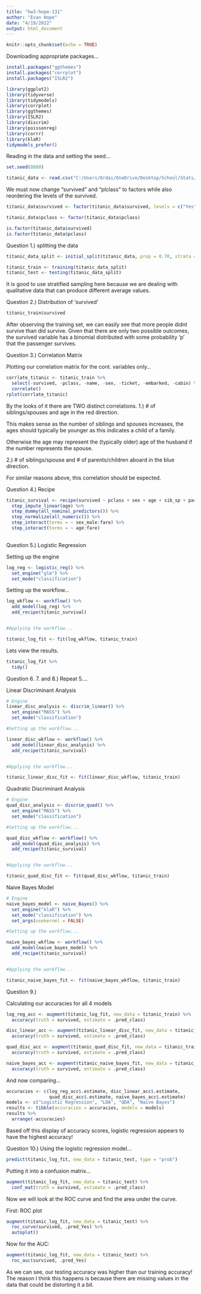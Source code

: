 ```yaml
---
title: "hw3-hope-131"
author: "Evan Hope"
date: "4/19/2022"
output: html_document
---
```


```r
knitr::opts_chunk$set(echo = TRUE)
```

Downloading appropriate packages...
```r
install.packages("ggthemes")
install.packages("corrplot")
install.packages("ISLR2")

library(ggplot2)
library(tidyverse)
library(tidymodels)
library(corrplot)
library(ggthemes)
library(ISLR2) 
library(discrim)
library(poissonreg)
library(corrr)
library(klaR) 
tidymodels_prefer()
```


Reading in the data and setting the seed...
```r
set.seed(8888)

titanic_data <- read.csv("C:/Users/Ordai/OneDrive/Desktop/School/Stats/PSTAT 131/hw3-131-Hope/titanic.csv")
```


We must now change "survived" and "plclass" to factors while also reordering the levels of the survived.
```r
titanic_data$survived <- factor(titanic_data$survived, levels = c("Yes", "No"))

titanic_data$pclass <- factor(titanic_data$pclass)

is.factor(titanic_data$survived)
is.factor(titanic_data$pclass)
```


Question 1.) splitting the data

```r
titanic_data_split <- initial_split(titanic_data, prop = 0.70, strata = survived)

titanic_train <- training(titanic_data_split)
titanic_test <- testing(titanic_data_split)
```

It is good to use stratified sampling here because we are dealing with qualitative data that can produce different average values. 

Question 2.) Distribution of 'survived'
```r
titanic_train$survived

```
After observing the training set, we can easily see that more people didnt survive than did survive. Given that there are only two possible outcomes, the survived variable has a binomial distributed with some probability 'p' that the passenger survives.


Question 3.) Correlation Matrix

Plotting our correlation matrix for the cont. variables only...
```r
corrlate_titanic <- titanic_train %>%
  select(-survived, -pclass, -name, -sex, -ticket, -embarked, -cabin) %>%
  correlate()
rplot(corrlate_titanic)
```
By the looks of it there are TWO distinct correlations. 1.) # of siblings/spouses and age in the red direction. 

This makes sense as the number of siblings and spouses increases, the ages should typically be younger as this indicates a child of a family.

Otherwise the age may represent the (typically older) age of the husband if the number represents the spouse.

2.) # of siblings/spouse and # of parents/children aboard in the blue direction.

For similar reasons above, this correlation should be expected.


Question 4.) Recipe

```r
titanic_survival <- recipe(survived ~ pclass + sex + age + sib_sp + parch + fare, data = titanic_train) %>%
  step_impute_linear(age) %>%
  step_dummy(all_nominal_predictors()) %>%
  step_normalize(all_numeric()) %>%
  step_interact(terms = ~ sex_male:fare) %>%
  step_interact(terms = ~ age:fare)
  
```


Question 5.) Logistic Regression

Setting up the engine
```r
log_reg <- logistic_reg() %>% 
  set_engine("glm") %>% 
  set_mode("classification")
```

Setting up the workflow...
```r
log_wkflow <- workflow() %>% 
  add_model(log_reg) %>% 
  add_recipe(titanic_survival)


#Applying the workflow...

titanic_log_fit <- fit(log_wkflow, titanic_train)
```

Lets view the results.
```r
titanic_log_fit %>%
  tidy()
```

Question 6. 7. and 8.) Repeat 5....

Linear Discriminant Analysis
```r
# Engine
linear_disc_analysis <- discrim_linear() %>% 
  set_engine("MASS") %>% 
  set_mode("classification")

#Setting up the workflow...

linear_disc_wkflow <- workflow() %>% 
  add_model(linear_disc_analysis) %>% 
  add_recipe(titanic_survival)


#Applying the workflow...

titanic_linear_disc_fit <- fit(linear_disc_wkflow, titanic_train)
```


Quadratic Discriminant Analysis
```r
# Engine
quad_disc_analysis <- discrim_quad() %>% 
  set_engine("MASS") %>% 
  set_mode("classification")

#Setting up the workflow...

quad_disc_wkflow <- workflow() %>% 
  add_model(quad_disc_analysis) %>% 
  add_recipe(titanic_survival)


#Applying the workflow...

titanic_quad_disc_fit <- fit(quad_disc_wkflow, titanic_train)
```

Naive Bayes Model
```r
# Engine
naive_bayes_model <- naive_Bayes() %>% 
  set_engine("klaR") %>% 
  set_mode("classification") %>%
  set_args(usekernel = FALSE)

#Setting up the workflow...

naive_bayes_wkflow <- workflow() %>% 
  add_model(naive_bayes_model) %>% 
  add_recipe(titanic_survival)


#Applying the workflow...

titanic_naive_bayes_fit <- fit(naive_bayes_wkflow, titanic_train)
```


Question 9.)

Calculating our accuracies for all 4 models
```r
log_reg_acc <- augment(titanic_log_fit, new_data = titanic_train) %>%
  accuracy(truth = survived, estimate = .pred_class)

disc_linear_acc <- augment(titanic_linear_disc_fit, new_data = titanic_train) %>%
  accuracy(truth = survived, estimate = .pred_class)

quad_disc_acc <- augment(titanic_quad_disc_fit, new_data = titanic_train) %>%
  accuracy(truth = survived, estimate = .pred_class)

naive_bayes_acc <- augment(titanic_naive_bayes_fit, new_data = titanic_train) %>%
  accuracy(truth = survived, estimate = .pred_class)
```

And now comparing...
```r
accuracies <- c(log_reg_acc$.estimate, disc_linear_acc$.estimate, 
                quad_disc_acc$.estimate, naive_bayes_acc$.estimate)
models <- c("Logistic Regression", "LDA", "QDA", "Naive Bayes")
results <- tibble(accuracies = accuracies, models = models)
results %>% 
  arrange(-accuracies)
```

Based off this display of accuracy scores, logistic regression appears to have the highest accuracy!

Question 10.) Using the logistic regression model...

```r
predict(titanic_log_fit, new_data = titanic_test, type = "prob")
```

Putting it into a confusion matrix...

```r
augment(titanic_log_fit, new_data = titanic_test) %>%
  conf_mat(truth = survived, estimate = .pred_class)
```

Now we will look at the ROC curve and find the area under the curve.

First: ROC plot

```r
augment(titanic_log_fit, new_data = titanic_test) %>%
  roc_curve(survived, .pred_Yes) %>%
  autoplot()
```

Now for the AUC:
```r
augment(titanic_log_fit, new_data = titanic_test) %>%
  roc_auc(survived, .pred_Yes)
```
As we can see, our testing accuracy was higher than our training accuracy! The reason I think this happens is because there are missing values in the data that could be distorting it a bit.

